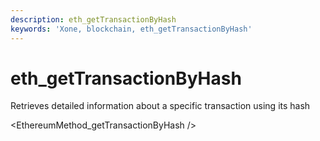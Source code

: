 ```yaml
---
description: eth_getTransactionByHash
keywords: 'Xone, blockchain, eth_getTransactionByHash'
---
```

# eth_getTransactionByHash

Retrieves detailed information about a specific transaction using its hash


<EthereumMethod_getTransactionByHash />
